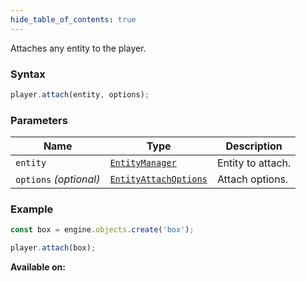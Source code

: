 ```yaml
---
hide_table_of_contents: true
---
```



Attaches any entity to the player.

### Syntax

```js
player.attach(entity, options);
```

### Parameters

| Name                   | Type                                                    | Description       |
| ---------------------- | ------------------------------------------------------- | ----------------- |
| `entity`               | [`EntityManager`](/sdk/types/EntityManager)             | Entity to attach. |
| `options` _(optional)_ | [`EntityAttachOptions`](/sdk/types/EntityAttachOptions) | Attach options.   |

### Example

```js
const box = engine.objects.create('box');

player.attach(box);
```

**Available on:** <ClientTag /> <ServerTag />
